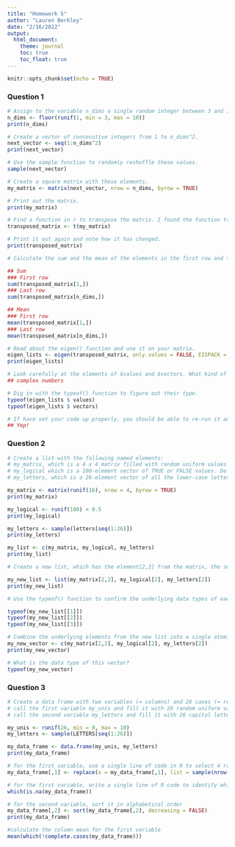 ```yaml
---
title: "Homework 5"
author: "Lauren Berkley"
date: "2/16/2022"
output:
  html_document:
    theme: journal
    toc: true
    toc_float: true
---
```


```r
knitr::opts_chunk$set(echo = TRUE)
```

### Question 1

```r
# Assign to the variable n_dims a single random integer between 3 and 10.
n_dims <- floor(runif(1, min = 3, max = 10))
print(n_dims)

# Create a vector of consecutive integers from 1 to n_dims^2.
next_vector <- seq(1:n_dims^2)
print(next_vector)

# Use the sample function to randomly reshuffle these values.
sample(next_vector)

# Create a square matrix with these elements.
my_matrix <- matrix(next_vector, nrow = n_dims, byrow = TRUE)

# Print out the matrix.
print(my_matrix)

# Find a function in r to transpose the matrix. I found the function transpose which is t(matrix).
transposed_matrix <- t(my_matrix)

# Print it out again and note how it has changed.
print(transposed_matrix)

# Calculate the sum and the mean of the elements in the first row and the last row.

## Sum
### First row
sum(transposed_matrix[1,])
### Last row
sum(transposed_matrix[n_dims,])

## Mean
### First row
mean(transposed_matrix[1,])
### Last row
mean(transposed_matrix[n_dims,])

# Read about the eigen() function and use it on your matrix.
eigen_lists <- eigen(transposed_matrix, only.values = FALSE, EISPACK = FALSE)
print(eigen_lists)

# Look carefully at the elements of $values and $vectors. What kind of numbers are these?
## complex numbers

# Dig in with the typeof() function to figure out their type.
typeof(eigen_lists $ values)
typeof(eigen_lists $ vectors)

# If have set your code up properly, you should be able to re-run it and create a matrix of different size because n_dims will change.
## Yep!
```

### Question 2

```r
# Create a list with the following named elements:
# my_matrix, which is a 4 x 4 matrix filled with random uniform values
# my_logical which is a 100-element vector of TRUE or FALSE values. Do this efficiently by setting up a vector of random values and then applying an inequality to it.
# my_letters, which is a 26-element vector of all the lower-case letters in random order.

my_matrix <- matrix(runif(16), nrow = 4, byrow = TRUE)
print(my_matrix)

my_logical <- runif(100) < 0.5
print(my_logical)

my_letters <- sample(letters[seq(1:26)])
print(my_letters)

my_list <- c(my_matrix, my_logical, my_letters)
print(my_list)

# Create a new list, which has the element[2,2] from the matrix, the second element of the logical vector, and the second element of the letters vector.

my_new_list <- list(my_matrix[2,2], my_logical[2], my_letters[2])
print(my_new_list)

# Use the typeof() function to confirm the underlying data types of each component in this list

typeof(my_new_list[[1]])
typeof(my_new_list[[2]])
typeof(my_new_list[[3]])

# Combine the underlying elements from the new list into a single atomic vector with the c() function.
my_new_vector <- c(my_matrix[2,2], my_logical[2], my_letters[2])
print(my_new_vector)

# What is the data type of this vector?
typeof(my_new_vector)
```

### Question 3
```r
# Create a data frame with two variables (= columns) and 26 cases (= rows).
# call the first variable my_unis and fill it with 26 random uniform values from 0 to 10
# call the second variable my_letters and fill it with 26 capital letters in random order.

my_unis <- runif(26, min = 0, max = 10)
my_letters <- sample(LETTERS[seq(1:26)])

my_data_frame <- data.frame(my_unis, my_letters)
print(my_data_frame)

# for the first variable, use a single line of code in R to select 4 random rows and replace the numerical values in those rows with NA.
my_data_frame[,1] <- replace(x = my_data_frame[,1], list = sample(nrow(my_data_frame),4), values = NA)

# for the first variable, write a single line of R code to identify which rows have the missing values.
which(is.na(my_data_frame))

# for the second variable, sort it in alphabetical order
my_data_frame[,2] <- sort(my_data_frame[,2], decreasing = FALSE)
print(my_data_frame)

#calculate the column mean for the first variable
mean(which(!complete.cases(my_data_frame)))
```



